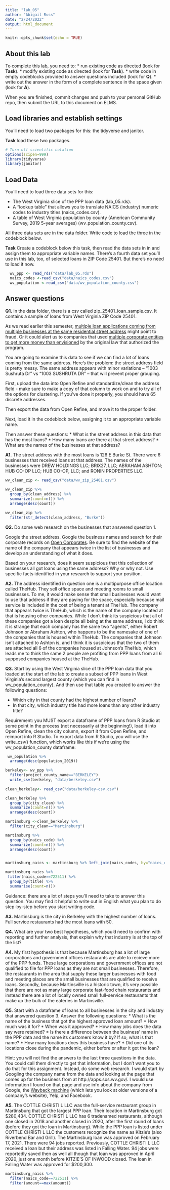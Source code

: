 ```yaml
---
title: "lab_05"
author: "Abigail Russ"
date: "2/24/2022"
output: html_document
---
```


```r
knitr::opts_chunk$set(echo = TRUE)
```

## About this lab

To complete this lab, you need to:
* run existing code as directed (look for **Task**).
* modify existing code as directed (look for **Task**).
* write code in empty codeblocks provided to answer questions included (look for **Q**).
* write out the answer in the form of a complete sentence in the space given (look for **A**).

When you are finished, commit changes and push to your personal GitHub repo, then submit the URL to this document on ELMS.

## Load libraries and establish settings

You'll need to load two packages for this: the tidyverse and janitor.

**Task** load these two packages.

```r
# Turn off scientific notation
options(scipen=999)
library(tidyverse)
library(janitor)

```

## Load Data

You'll need to load three data sets for this:

* The West Virginia slice of the PPP loan data (lab_05.rds).
* A "lookup table" that allows you to translate NAICS (industry) numeric codes to industry titles (naics_codes.csv).
* A table of West Virginia population by county (American Community Survey, 2019 5-year averages) (wv_population_county.csv).

All three data sets are in the data folder.  Write code to load the three in the codeblock below.

**Task** Create a codeblock below this task, then read the data sets in in and assign them to appropriate variable names. There's a fourth data set you'll use in this lab, too, of selected loans in ZIP Code 25401. But there's no need to load it now.

```r
  wv_ppp <- read_rds("data/lab_05.rds")
  naics_codes <-read_csv("data/naics_codes.csv")
  wv_population <-read_csv("data/wv_population_county.csv")
```

## Answer questions

**Q1.** In the data folder, there is a csv called zip_25401_loan_sample.csv.  It contains a sample of loans from West Virginia ZIP Code 25401.

As we read earlier this semester, [multiple loan applications coming from multiple businesses at the same residential street address](https://www.nytimes.com/2021/08/17/business/ppp-fraud-covid.html) might point to fraud. Or it could alert us to companies that used [multiple corporate entities to get more money than envisioned](https://www.propublica.org/article/different-names-same-address-how-big-businesses-got-government-loans-meant-for-small-businesses) by the original law that authorized the program.   

You are going to examine this data to see if we can find a lot of loans coming from the same address.  Here's the problem: the street address field is pretty messy.  The same address appears with minor variations --  "1003 Sushruta Dr" vs "1003 SUSHRUTA DR" -- that will prevent proper grouping.

First, upload the data into Open Refine and standardize/clean the address field - make sure to make a copy of that column to work on and to try all of the options for clustering. If you've done it properly, you should have 65 discrete addresses.

Then export the data from Open Refine, and move it to the proper folder.

Next, load it in the codeblock below, assigning it to an appropriate variable name.

Then answer these questions:
* What is the street address in this data that has the most loans?
* How many loans are there at that street address?
* What are the names of the businesses at that address?

**A1.** The street address with the most loans is 126 E Burke St. There were 6 businesses that received loans at that address. The names of the businesses were DREW HOLDINGS LLC; BRIX27, LLC; ABRAHAM ASHTON; HUB CO-OP LLC; HUB CO-OP, LLC; and RONIN PROPERTIES LLC.

```r
wv_clean_zip <- read_csv("data/wv_zip_25401.csv")
  
wv_clean_zip %>% 
  group_by(clean_address) %>% 
  summarize(count=n()) %>% 
  arrange(desc(count))

wv_clean_zip %>% 
  filter(str_detect(clean_address, "Burke"))

```

**Q2.** Do some web research on the businesses that answered question 1.  

Google the street address.  Google the business names and search for their corporate records on [Open Corporates](https://opencorporates.com/). Be sure to find the website of the name of the company that appears twice in the list of businesses and develop an understanding of what it does.

Based on your research, does it seem suspicious that this collection of businesses all got loans using the same address? Why or why not. Use specific facts identified in your research to support your position.

**A2.** The address identified in question one is a multipurpose office location called TheHub. They sell office space and meeting rooms to small businesses. To me, it would make sense that small businesses would want to use that address if they are paying for the space, especially because mail service is included in the cost of being a tenant at TheHub. The company that appears twice is TheHub, which is the name of the company located at that is housing other companies. While I don't think its suspicious that all of these companies got a loan despite all being at the same address, I do think it is strange that each company has the same two "agents", either Robert Johnson or Abraham Ashton, who happens to be the namesake of one of the companies that is housed within TheHub. The companies that Johnson isn't attached to Ashton is, and I think it is suspicious that the two of them are attached all 6 of the companies housed at Johnson's TheHub, which leads me to think the same 2 people are profiting from PPP loans from all 6 supposed companies housed at the TheHub. 

**Q3.** Start by using the West Virginia slice of the PPP loan data that you loaded at the start of the lab to create a subset of PPP loans in West Virginia's second largest county (which you can find in wv_population_county). And then use that table you created to answer the following questions:

* Which city in that county had the highest number of loans?
* In that city, which industry title had more loans than any other industry title?

Requirement: you MUST export a dataframe of PPP loans from R Studio at some point in the process (not necessarily at the beginning!), load it into Open Refine, clean the city column, export it from Open Refine, and reimport into R Studio. To export data from R Studio, you will use the write_csv() function, which works like this if we're using the wv_population_county dataframe:

```r
 wv_population %>% 
  arrange(desc(population_2019))

berkeley<- wv_ppp %>% 
  filter(project_county_name=="BERKELEY")
  write_csv(berkeley, "data/berkeley.csv")
  
clean_berkeley<- read_csv("data/berkeley-csv.csv")

clean_berkeley %>% 
  group_by(city_clean) %>% 
  summarize(count=n()) %>% 
  arrange(desc(count))

martinsburg <-clean_berkeley %>% 
  filter(city_clean=="Martinsburg")

martinsburg %>% 
  group_by(naics_code) %>% 
  summarize(count=n()) %>% 
  arrange(desc(count))


martinsburg_naics <- martinsburg %>% left_join(naics_codes, by="naics_code")

martinsburg_naics %>%  
 filter(naics_code==722511) %>% 
  group_by(title) %>% 
  summarise(count=n())

```

Guidance: there are a lot of steps you'll need to take to answer this question. You may find it helpful to write out in English what you plan to do step-by-step before you start writing code. 

**A3.** Martinsburg	is the city in Berkeley with the highest number of loans. Full service restaurants had the most loans with 50.


**Q4.** What are your two best hypotheses, which you'd need to confirm with reporting and further analysis, that explain why that industry is at the top of the list?

**A4.** My first hypothesis is that because Martinsburg has a lot of large corporations and government offices restaurants are able to recieve more of the PPP funds. These large corporations and government offices are not qualified to file for PPP loans as they are not small businesses. Therefore, the restaurants in the area that supply these larger businesses with food and meeting places are the small businesses that are qualified to receive loans. Secondly, because Martinsville is a historic town, it's very possible that there are not as many large corporate fast-food chain restaurants and instead there are a lot of locally owned small full-service restaurants that make up the bulk of the eateries in Martinsville. 

**Q5.** Start with a dataframe of loans to all businesses in the city and industry that answered question 3. Answer the following questions:
* What is the name of the business that got the highest approved loan amount?
* How much was it for?
* When was it approved?
* How many jobs does the data say were retained?
* Is there a difference between the business' name in the PPP data and the name its customers know it by? If so, what is that name?
* How many locations does this business have?
* Did one of its locations close during the pandemic, either before or after it got the loan?

Hint: you will not find the answers to the last three questions in the data.  You could call them directly to get that information, but I don't want you to do that for this assignment.  Instead, do some web research. I would start by Googling the company name from the data and looking at the page that comes up for the business from at http://apps.sos.wv.gov/. I would use information I found on that page and use info about the company from Google, the [Wayback machine](https://archive.org/web/) (which lets you look at older versions of a company's website), Yelp, and Facebook.

**A5.** The COTTLE CHRISTI L LLC was the full-service restaurant group in Martinsburg that got the largest PPP loan. Their location in Martinsburg got $280,434. COTTLE CHRISTI L LLC has 6 tradenamed restaurants, although one closed in 2018 and another closed in 2020, after the first round of loans (before they got the loan in Martinsburg). While the PPP loan is listed under COTTLE CHRISTI L LLC the customers recognize the name as Kitzie's (also Riverbend Bar and Grill). The Martinsburg loan was approved on February 17, 2021. There were 94 jobs reported. Previously, COTTLE CHRISTI L LLC received a loan but their address was listed in Falling Water. 94 jobs were reportedly saved then as well all though that loan was approved in April 2020, just one month before KITZIE'S OF INWOOD closed. The loan in Falling Water was approved for $200,300. 
```r
martinsburg_naics %>% 
  filter(naics_code==722511) %>% 
  filter(amount==max(amount))

```

